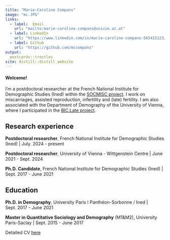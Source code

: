 ---
title: "Marie-Caroline Compans"
image: "mc.JPG"
links:
  - label:  Email
    url: "mailto:marie-caroline.compans@univie.ac.at"
  - label: LinkedIn
    url: "https://www.linkedin.com/in/marie-caroline-compans-565415123/?originalSubdomain=fr"
  - label: Github 
    url: "https://github.com/mccompans"
output:
  postcards::trestles
site: distill::distill_website
---

#### Welcome!

I'm a postdoctoral researcher at the French National Institute for Demographic Studies (Ined) within the [SOCMISC project](https://soc-misc.site.ined.fr/). I work on miscarriages, assisted reproduction, infertility and (late) fertility. I am also associated with the Department of Demography of the University of Vienna, where I participated in the [BIC.Late project](https://biclate.univie.ac.at/).

## Research experience

**Postdoctoral researcher**, French National Institute for Demographic Studies (Ined) \| July. 2024 - present

**Postdoctoral researcher**, University of Vienna - Wittgenstein Centre \| June 2021 - Sept. 2024

**Ph.D. Candidate**, French National Institute for Demographic Studies (Ined) \| Sept. 2017 - June 2021

## Education

**Ph.D. in Demography**, University Paris I Panthéon-Sorbonne / Ined \| Sept. 2017 - June 2021

**Master in Quantitative Sociology and Demography** (M1&M2), University Paris-Saclay \| Sept. 2015 - June 2017



Detailed CV [here](CV_Compans_MC.pdf)